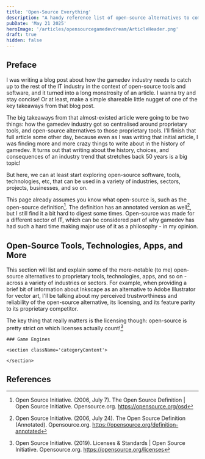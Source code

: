 ```yaml
---
title: 'Open-Source Everything'
description: "A handy reference list of open-source alternatives to common proprietary things."
pubDate: 'May 21 2025'
heroImage: '/articles/opensourcegamedevdream/ArticleHeader.png'
draft: true
hidden: false
---
```


## Preface

I was writing a blog post about how the gamedev industry needs to catch up to the rest of the IT industry in the context of open-source tools and software, and it turned into a long monstrosity of an article. I wanna try and stay concise! Or at least, make a simple shareable little nugget of one of the key takeaways from that blog post.

The big takeaways from that almost-existed article were going to be two things: how the gamedev industry got so centralised around proprietary tools, and open-source alternatives to those proprietary tools. I'll finish that full article some other day, because even as I was writing that initial article, I was finding more and more crazy things to write about in the history of gamedev. It turns out that writing about the history, choices, and consequences of an industry trend that stretches back 50 years is a big topic! 

But here, we can at least start exploring open-source software, tools, technologies, etc, that can be used in a variety of industries, sectors, projects, businesses, and so on.

This page already assumes you know what open-source is, such as the open-source definition[^1]. The definition has an annotated version as well[^2], but I still find it a bit hard to digest some times. Open-source was made for a different sector of IT, which can be considered part of why gamedev has had such a hard time making major use of it as a philosophy - in my opinion. 

## Open-Source Tools, Technologies, Apps, and More 

This section will list and explain some of the more-notable (to me) open-source alternatives to proprietary tools, technologies, apps, and so on - across a variety of industries or sectors. For example, when providing a brief bit of information about Inkscape as an alternative to Adobe Illustrator for vector art, I'll be talking about my perceived trustworthiness and reliability of the open-source alternative, its licensing, and its feature parity to its proprietary competitor.

The key thing that really matters is the licensing though: open-source is pretty strict on which licenses actually count![^3]


<section className='categoryContainer'>

	### Game Engines 

	<section className='categoryContent'>

	</section>

</section>








## References

[^1]: Open Source Initiative. (2006, July 7). The Open Source Definition | Open Source Initiative. Opensource.org. https://opensource.org/osd
[^2]: Open Source Initiative. (2006, July 24). The Open Source Definition (Annotated). Opensource.org. https://opensource.org/definition-annotated
[^3]: Open Source Initiative. (2019). Licenses & Standards | Open Source Initiative. Opensource.org. https://opensource.org/licenses